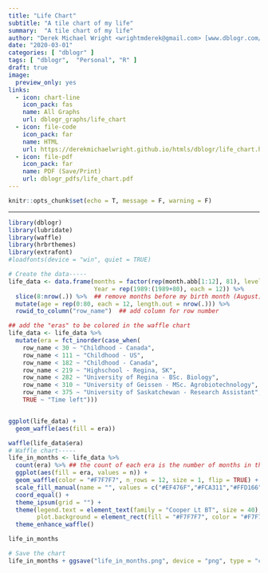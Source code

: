 ```yaml
---
title: "Life Chart"
subtitle: "A tile chart of my life"
summary:  "A tile chart of my life"
author: "Derek Michael Wright <wrightmderek@gmail.com> [www.dblogr.com/](https://dblogr.netlify.com/)"
date: "2020-03-01"
categories: [ "dblogr" ]
tags: [ "dblogr",  "Personal", "R" ]
draft: true
image:
  preview_only: yes
links:
  - icon: chart-line
    icon_pack: fas
    name: All Graphs
    url: dblogr_graphs/life_chart
  - icon: file-code
    icon_pack: far
    name: HTML
    url: https://derekmichaelwright.github.io/htmls/dblogr/life_chart.html
  - icon: file-pdf
    icon_pack: far
    name: PDF (Save/Print)
    url: dblogr_pdfs/life_chart.pdf
---
```


```r
knitr::opts_chunk$set(echo = T, message = F, warning = F)
```

---

```r
library(dblogr)
library(lubridate)
library(waffle)
library(hrbrthemes)
library(extrafont)
#loadfonts(device = "win", quiet = TRUE)

# Create the data-----
life_data <- data.frame(months = factor(rep(month.abb[1:12], 81), levels=month.abb[1:12]),
                        Year = rep(1989:(1989+80), each = 12)) %>%
  slice(8:nrow(.)) %>%  ## remove months before my birth month (August)
  mutate(age = rep(0:80, each = 12, length.out = nrow(.))) %>% 
  rowid_to_column("row_name")  ## add column for row number

## add the "eras" to be colored in the waffle chart
life_data <- life_data %>%
  mutate(era = fct_inorder(case_when(
    row_name < 30 ~ "Childhood - Canada",
    row_name < 111 ~ "Childhood - US",
    row_name < 182 ~ "Childhood - Canada",
    row_name < 219 ~ "Highschool - Regina, SK",
    row_name < 282 ~ "University of Regina - BSc. Biology",
    row_name < 310 ~ "University of Geissen - MSc. Agrobiotechnology",
    row_name < 375 ~ "University of Saskatchewan - Research Assistant",
    TRUE ~ "Time left")))


ggplot(life_data) +
  geom_waffle(aes(fill = era))

waffle(life_data$era)
# Waffle chart-----
life_in_months <- life_data %>%
  count(era) %>% ## the count of each era is the number of months in that era
  ggplot(aes(fill = era, values = n)) +
  geom_waffle(color = "#F7F7F7", n_rows = 12, size = 1, flip = TRUE) + ## make each row a year/12 months
  scale_fill_manual(name = "", values = c("#EF476F","#FCA311","#FFD166","#0EAD69","#4ECDC4","#118AB2")) +  ## assign colors to the eras
  coord_equal() +
  theme_ipsum(grid = "") +
  theme(legend.text = element_text(family = "Cooper Lt BT", size = 40),
        plot.background = element_rect(fill = "#F7F7F7", color = "#F7F7F7")) +
  theme_enhance_waffle()

life_in_months

# Save the chart
life_in_months + ggsave("life_in_months.png", device = "png", type = "cairo", width = 15, height = 25, dpi = 300)
```

